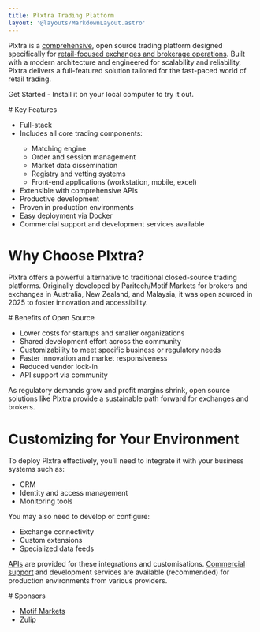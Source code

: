 ```yaml
---
title: Plxtra Trading Platform
layout: '@layouts/MarkdownLayout.astro'
---
```



Plxtra is a [comprehensive](./overviews/features/), open source trading platform designed specifically for [retail-focused exchanges and brokerage operations](./overviews/exchange-or-brokerage/). Built with a modern architecture and engineered for scalability and reliability, Plxtra delivers a full-featured solution tailored for the fast-paced world of retail trading.

<HeroButton href="/getting-started/">Get Started</HeroButton> - Install it on your local computer to try it out.

<AltMainBackground>
# Key Features

* Full-stack <MoreSvg href="./overviews/full-stack/" />
* Includes all core trading components: <MoreSvg href="./architecture/" />
    * Matching engine
    * Order and session management
    * Market data dissemination
    * Registry and vetting systems
    * Front-end applications (workstation, mobile, excel)
* Extensible with comprehensive APIs <MoreSvg href="./api/" />
* Productive development <MoreSvg href="./overviews/programming-languages/" />
* Proven in production environments <MoreSvg href="./overviews/previous-customers/" />
* Easy deployment via Docker <MoreSvg href="./using/deploy/" />
* Commercial support and development services available <MoreSvg href="./solutions/commercial-support/" />
</AltMainBackground>

# Why Choose Plxtra?

Plxtra offers a powerful alternative to traditional closed-source trading platforms. Originally developed by Paritech/Motif Markets for brokers and exchanges in Australia, New Zealand, and Malaysia, it was open sourced in 2025 to foster innovation and accessibility. <MoreSvg href="/about/history/" />

<AltMainBackground>
# Benefits of Open Source

* Lower costs for startups and smaller organizations
* Shared development effort across the community
* Customizability to meet specific business or regulatory needs
* Faster innovation and market responsiveness
* Reduced vendor lock-in
* API support via community

As regulatory demands grow and profit margins shrink, open source solutions like Plxtra provide a sustainable path forward for exchanges and brokers.
</AltMainBackground>

# Customizing for Your Environment

To deploy Plxtra effectively, you’ll need to integrate it with your business systems such as:

* CRM
* Identity and access management
* Monitoring tools

You may also need to develop or configure:

* Exchange connectivity
* Custom extensions
* Specialized data feeds

[APIs](/api/) are provided for these integrations and customisations.  [Commercial support](/solutions/commercial-support/) and development services are available (recommended) for production environments from various providers.

<AltMainBackground>
# Sponsors

* [Motif Markets](https://motifmarkets.com)
* [Zulip](https://zulip.com/)

</AltMainBackground>
